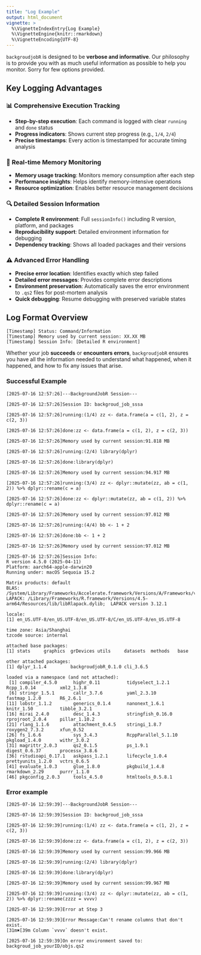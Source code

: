 ```yaml
---
title: "Log Example"
output: html_document
vignette: >
  %\VignetteIndexEntry{Log Example}
  %\VignetteEngine{knitr::rmarkdown}
  %\VignetteEncoding{UTF-8}
---
```


`backgroudjobR` is designed to be **verbose and informative**. Our philosophy is to provide you with as much useful information as possible to help you monitor. Sorry for few options provided. 

## Key Logging Advantages

### 📊 **Comprehensive Execution Tracking**

- **Step-by-step execution**: Each command is logged with clear `running` and `done` status
- **Progress indicators**: Shows current step progress (e.g., `1/4`, `2/4`)
- **Precise timestamps**: Every action is timestamped for accurate timing analysis

### 💾 **Real-time Memory Monitoring**

- **Memory usage tracking**: Monitors memory consumption after each step
- **Performance insights**: Helps identify memory-intensive operations
- **Resource optimization**: Enables better resource management decisions

### 🔍 **Detailed Session Information**

- **Complete R environment**: Full `sessionInfo()` including R version, platform, and packages
- **Reproducibility support**: Detailed environment information for debugging
- **Dependency tracking**: Shows all loaded packages and their versions

### ⚠️ **Advanced Error Handling**

- **Precise error location**: Identifies exactly which step failed
- **Detailed error messages**: Provides complete error descriptions
- **Environment preservation**: Automatically saves the error environment to `.qs2` files for post-mortem analysis
- **Quick debugging**: Resume debugging with preserved variable states


## Log Format Overview

```
[Timestamp] Status: Command/Information
[Timestamp] Memory used by current session: XX.XX MB
[Timestamp] Session Info: [Detailed R environment]
```

Whether your job **succeeds** or **encounters errors**, `backgroudjobR` ensures you have all the information needed to understand what happened, when it happened, and how to fix any issues that arise.

### Successful Example

```
[2025-07-16 12:57:26]---BackgroundJobR Session---

[2025-07-16 12:57:26]Session ID: backgroud_job_sssa

[2025-07-16 12:57:26]running:(1/4) zz <- data.frame(a = c(1, 2), z = c(2, 3))

[2025-07-16 12:57:26]done:zz <- data.frame(a = c(1, 2), z = c(2, 3))

[2025-07-16 12:57:26]Memory used by current session:91.818 MB 

[2025-07-16 12:57:26]running:(2/4) library(dplyr)

[2025-07-16 12:57:26]done:library(dplyr)

[2025-07-16 12:57:26]Memory used by current session:94.917 MB 

[2025-07-16 12:57:26]running:(3/4) zz <- dplyr::mutate(zz, ab = c(1, 2)) %>% dplyr::rename(c = a)

[2025-07-16 12:57:26]done:zz <- dplyr::mutate(zz, ab = c(1, 2)) %>% dplyr::rename(c = a)

[2025-07-16 12:57:26]Memory used by current session:97.012 MB 

[2025-07-16 12:57:26]running:(4/4) bb <- 1 + 2

[2025-07-16 12:57:26]done:bb <- 1 + 2

[2025-07-16 12:57:26]Memory used by current session:97.012 MB 

[2025-07-16 12:57:26]Session Info: 
R version 4.5.0 (2025-04-11) 
Platform: aarch64-apple-darwin20 
Running under: macOS Sequoia 15.2 
 
Matrix products: default 
BLAS:   /System/Library/Frameworks/Accelerate.framework/Versions/A/Frameworks/vecLib.framework/Versions/A/libBLAS.dylib  
LAPACK: /Library/Frameworks/R.framework/Versions/4.5-arm64/Resources/lib/libRlapack.dylib;  LAPACK version 3.12.1 
 
locale: 
[1] en_US.UTF-8/en_US.UTF-8/en_US.UTF-8/C/en_US.UTF-8/en_US.UTF-8 
 
time zone: Asia/Shanghai 
tzcode source: internal 
 
attached base packages: 
[1] stats     graphics  grDevices utils     datasets  methods   base      
 
other attached packages: 
[1] dplyr_1.1.4         backgroudjobR_0.1.0 cli_3.6.5           
 
loaded via a namespace (and not attached): 
 [1] compiler_4.5.0      highr_0.11          tidyselect_1.2.1    Rcpp_1.0.14         xml2_1.3.8          
 [6] stringr_1.5.1       callr_3.7.6         yaml_2.3.10         fastmap_1.2.0       R6_2.6.1            
[11] lobstr_1.1.2        generics_0.1.4      nanonext_1.6.1      knitr_1.50          tibble_3.2.1        
[16] mirai_2.4.0         desc_1.4.3          stringfish_0.16.0   rprojroot_2.0.4     pillar_1.10.2       
[21] rlang_1.1.6         attachment_0.4.5    stringi_1.8.7       roxygen2_7.3.2      xfun_0.52           
[26] fs_1.6.6            sys_3.4.3           RcppParallel_5.1.10 pkgload_1.4.0       withr_3.0.2         
[31] magrittr_2.0.3      qs2_0.1.5           ps_1.9.1            digest_0.6.37       processx_3.8.6      
[36] rstudioapi_0.17.1   askpass_1.2.1       lifecycle_1.0.4     prettyunits_1.2.0   vctrs_0.6.5         
[41] evaluate_1.0.3      glue_1.8.0          pkgbuild_1.4.8      rmarkdown_2.29      purrr_1.1.0         
[46] pkgconfig_2.0.3     tools_4.5.0         htmltools_0.5.8.1   

```

### Error example

```
[2025-07-16 12:59:39]---BackgroundJobR Session---

[2025-07-16 12:59:39]Session ID: backgroud_job_sssa

[2025-07-16 12:59:39]running:(1/4) zz <- data.frame(a = c(1, 2), z = c(2, 3))

[2025-07-16 12:59:39]done:zz <- data.frame(a = c(1, 2), z = c(2, 3))

[2025-07-16 12:59:39]Memory used by current session:99.966 MB 

[2025-07-16 12:59:39]running:(2/4) library(dplyr)

[2025-07-16 12:59:39]done:library(dplyr)

[2025-07-16 12:59:39]Memory used by current session:99.967 MB 

[2025-07-16 12:59:39]running:(3/4) zz <- dplyr::mutate(zz, ab = c(1, 2)) %>% dplyr::rename(zzzz = vvvv)

[2025-07-16 12:59:39]Error at Step 3

[2025-07-16 12:59:39]Error Message:Can't rename columns that don't exist.
[31m✖[39m Column `vvvv` doesn't exist.

[2025-07-16 12:59:39]On error environment saved to: backgroud_job_yourID/objs.qs2

```

